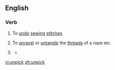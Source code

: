 ==English==

===Verb===
{{en-verb}}

# {{sewing}} To [[undo]] [[sewing]] [[stitch]]es
# To [[unravel]] or [[untangle]] the [[thread]]s of a rope etc
# {{figuratively}} {{rfdef}}
#* {{quote-news
|year=2011
|date=January 25
|author=Paul Fletcher
|title=Arsenal   3 - 0   Ipswich (agg 3 - 1)
|work=BBC
|url=http://news.bbc.co.uk/sport2/hi/football/league_cup/9371217.stm
|page=
|passage=The home team eventually started to '''unpick''' the Town defence and Fabregas forced a saved from visiting goalkeeper Marton Fulop after collecting a pass from Bendtner, who played on the right side of the front line.}}

[[vi:unpick]]
[[zh:unpick]]